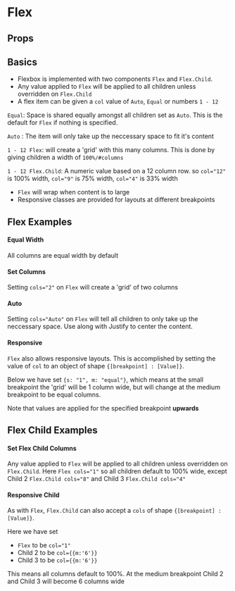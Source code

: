 
<Meta title="Flex" component={Flex} argTypes={stories.argTypes} />

# Flex

<Description of={Flex} />

<Canvas>
    <Story story={stories.AllProps} name="All Props" />
</Canvas>

## Props

<ArgsTable story="All Props" />

## Basics

-   Flexbox is implemented with two components `Flex` and `Flex.Child`.
-   Any value applied to `Flex` will be applied to all children unless overridden on `Flex.Child`
-   A flex item can be given a `col` value of `Auto`, `Equal` or numbers `1 - 12`

`Equal`: Space is shared equally amongst all children set as `Auto`. This is the default for `Flex` if nothing is specified.

`Auto` : The item will only take up the neccessary space to fit it's content

`1 - 12 Flex`: will create a 'grid' with this many columns. This is done by giving children a width of `100%/#columns`

`1 - 12 Flex.Child`: A numeric value based on a 12 column row. so `col="12"` is 100% width, `col="9"` is 75% width, `col="4"` is 33% width

-   `Flex` will wrap when content is to large
-   Responsive classes are provided for layouts at different breakpoints

## Flex Examples

#### Equal Width

All columns are equal width by default

<Canvas>
    <Story story={stories.Equal} />
</Canvas>

#### Set Columns

Setting `cols="2"` on `Flex` will create a 'grid' of two columns

<Canvas>
    <Story story={stories.Columns} />
</Canvas>

#### Auto

Setting `cols="Auto"` on `Flex` will tell all children to only take up the neccessary space. Use along with Justify to center the content.

<Canvas>
    <Story story={stories.Auto} />
</Canvas>

#### Responsive

`Flex` also allows responsive layouts. This is accomplished by setting the value of `col` to an object of shape `{[breakpoint] : [Value]}`.

Below we have set `{s: "1", m: "equal"}`, which means at the small breakpoint the 'grid' will be 1 column wide, but will change at the medium breakpoint to be equal columns.

Note that values are applied for the specified breakpoint **upwards**

<Canvas>
    <Story story={stories.Responsive} />
</Canvas>

## Flex Child Examples

#### Set Flex Child Columns

Any value applied to `Flex` will be applied to all children unless overridden on `Flex.Child`. Here `Flex cols="1"` so all children default to 100% wide, except Child 2 `Flex.Child cols="8"` and Child 3 `Flex.Child cols="4"`

<Canvas>
    <Story story={stories.ChildrenColumns} />
</Canvas>

#### Responsive Child

As with `Flex`, `Flex.Child` can also accept a `cols` of shape `{[breakpoint] : [Value]}`.

Here we have set

-   `Flex` to be `col="1"`
-   Child 2 to be `col={{m:'6'}}`
-   Child 3 to be `col={{m:'6'}}`

This means all columns default to 100%. At the medium breakpoint Child 2 and Child 3 will become 6 columns wide

<Canvas>
    <Story story={stories.ResponsiveChildren} />
</Canvas>
